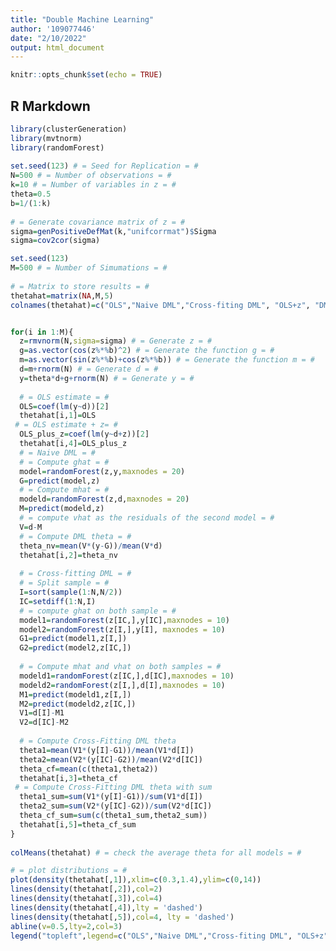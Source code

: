 ```yaml
---
title: "Double Machine Learning"
author: '109077446'
date: "2/10/2022"
output: html_document
---
```


```r
knitr::opts_chunk$set(echo = TRUE)
```

## R Markdown

```r
library(clusterGeneration)
library(mvtnorm)
library(randomForest)
 
set.seed(123) # = Seed for Replication = #
N=500 # = Number of observations = #
k=10 # = Number of variables in z = #
theta=0.5
b=1/(1:k)
 
# = Generate covariance matrix of z = #
sigma=genPositiveDefMat(k,"unifcorrmat")$Sigma
sigma=cov2cor(sigma)

set.seed(123)
M=500 # = Number of Simumations = #
 
# = Matrix to store results = #
thetahat=matrix(NA,M,5)
colnames(thetahat)=c("OLS","Naive DML","Cross-fiting DML", "OLS+z", "DML with sum")


for(i in 1:M){
  z=rmvnorm(N,sigma=sigma) # = Generate z = #
  g=as.vector(cos(z%*%b)^2) # = Generate the function g = #
  m=as.vector(sin(z%*%b)+cos(z%*%b)) # = Generate the function m = #
  d=m+rnorm(N) # = Generate d = #
  y=theta*d+g+rnorm(N) # = Generate y = #
 
  # = OLS estimate = #
  OLS=coef(lm(y~d))[2]
  thetahat[i,1]=OLS
 # = OLS estimate + z= #
  OLS_plus_z=coef(lm(y~d+z))[2]
  thetahat[i,4]=OLS_plus_z
  # = Naive DML = #
  # = Compute ghat = #
  model=randomForest(z,y,maxnodes = 20)
  G=predict(model,z)
  # = Compute mhat = #
  modeld=randomForest(z,d,maxnodes = 20)
  M=predict(modeld,z)
  # = compute vhat as the residuals of the second model = #
  V=d-M
  # = Compute DML theta = #
  theta_nv=mean(V*(y-G))/mean(V*d)
  thetahat[i,2]=theta_nv
 
  # = Cross-fitting DML = #
  # = Split sample = #
  I=sort(sample(1:N,N/2))
  IC=setdiff(1:N,I)
  # = compute ghat on both sample = #
  model1=randomForest(z[IC,],y[IC],maxnodes = 10)
  model2=randomForest(z[I,],y[I], maxnodes = 10)
  G1=predict(model1,z[I,])
  G2=predict(model2,z[IC,])
 
  # = Compute mhat and vhat on both samples = #
  modeld1=randomForest(z[IC,],d[IC],maxnodes = 10)
  modeld2=randomForest(z[I,],d[I],maxnodes = 10)
  M1=predict(modeld1,z[I,])
  M2=predict(modeld2,z[IC,])
  V1=d[I]-M1
  V2=d[IC]-M2
 
  # = Compute Cross-Fitting DML theta
  theta1=mean(V1*(y[I]-G1))/mean(V1*d[I])
  theta2=mean(V2*(y[IC]-G2))/mean(V2*d[IC])
  theta_cf=mean(c(theta1,theta2))
  thetahat[i,3]=theta_cf
 # = Compute Cross-Fitting DML theta with sum
  theta1_sum=sum(V1*(y[I]-G1))/sum(V1*d[I])
  theta2_sum=sum(V2*(y[IC]-G2))/sum(V2*d[IC])
  theta_cf_sum=sum(c(theta1_sum,theta2_sum))
  thetahat[i,5]=theta_cf_sum
}
 
colMeans(thetahat) # = check the average theta for all models = #

```

```r
# = plot distributions = #
plot(density(thetahat[,1]),xlim=c(0.3,1.4),ylim=c(0,14))
lines(density(thetahat[,2]),col=2)
lines(density(thetahat[,3]),col=4)
lines(density(thetahat[,4]),lty = 'dashed')
lines(density(thetahat[,5]),col=4, lty = 'dashed')
abline(v=0.5,lty=2,col=3)
legend("topleft",legend=c("OLS","Naive DML","Cross-fiting DML", "OLS+z", "DML with sum"),col=c(1,2,4,1,4),lty=1,cex=0.7,seg.len = 0.7,bty="n")

```

